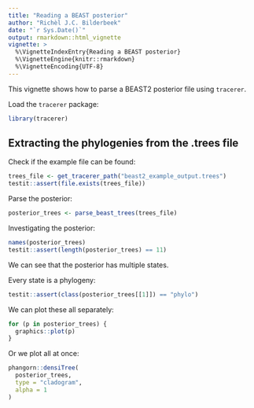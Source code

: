 ```yaml
---
title: "Reading a BEAST posterior"
author: "Richèl J.C. Bilderbeek"
date: "`r Sys.Date()`"
output: rmarkdown::html_vignette
vignette: >
  %\VignetteIndexEntry{Reading a BEAST posterior}
  %\VignetteEngine{knitr::rmarkdown}
  %\VignetteEncoding{UTF-8}
---
```


This vignette shows how to parse a BEAST2 posterior file using `tracerer`.

Load the `tracerer` package:

```r
library(tracerer)
```


## Extracting the phylogenies from the .trees file

Check if the example file can be found:

```r
trees_file <- get_tracerer_path("beast2_example_output.trees")
testit::assert(file.exists(trees_file))
```

Parse the posterior:

```r
posterior_trees <- parse_beast_trees(trees_file)
```

Investigating the posterior:

```r
names(posterior_trees)
testit::assert(length(posterior_trees) == 11)
```

We can see that the posterior has multiple states.

Every state is a phylogeny:

```r
testit::assert(class(posterior_trees[[1]]) == "phylo")
```

We can plot these all separately:

```r
for (p in posterior_trees) {
  graphics::plot(p)
}
```

Or we plot all at once:

```r
phangorn::densiTree(
  posterior_trees, 
  type = "cladogram", 
  alpha = 1
)
```
